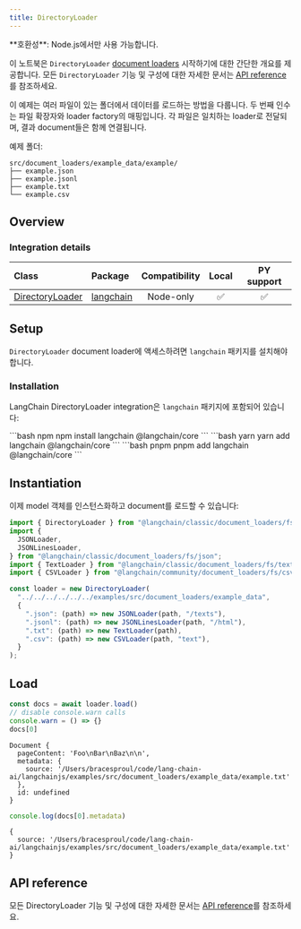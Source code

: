 ```yaml
---
title: DirectoryLoader
---
```



<Tip>
**호환성**: Node.js에서만 사용 가능합니다.
</Tip>

이 노트북은 `DirectoryLoader` [document loaders](/oss/integrations/document_loaders) 시작하기에 대한 간단한 개요를 제공합니다. 모든 `DirectoryLoader` 기능 및 구성에 대한 자세한 문서는 [API reference](https://api.js.langchain.com/classes/langchain.document_loaders_fs_directory.DirectoryLoader.html)를 참조하세요.

이 예제는 여러 파일이 있는 폴더에서 데이터를 로드하는 방법을 다룹니다. 두 번째 인수는 파일 확장자와 loader factory의 매핑입니다. 각 파일은 일치하는 loader로 전달되며, 결과 document들은 함께 연결됩니다.

예제 폴더:

```text
src/document_loaders/example_data/example/
├── example.json
├── example.jsonl
├── example.txt
└── example.csv
```

## Overview

### Integration details

| Class | Package | Compatibility | Local | PY support |
| :--- | :--- | :---: | :---: |  :---: |
| [DirectoryLoader](https://api.js.langchain.com/classes/langchain.document_loaders_fs_directory.DirectoryLoader.html) | [langchain](https://api.js.langchain.com/modules/langchain.document_loaders_fs_directory.html) | Node-only | ✅ | ✅ |

## Setup

`DirectoryLoader` document loader에 액세스하려면 `langchain` 패키지를 설치해야 합니다.

### Installation

LangChain DirectoryLoader integration은 `langchain` 패키지에 포함되어 있습니다:

<CodeGroup>
```bash npm
npm install langchain @langchain/core
```
```bash yarn
yarn add langchain @langchain/core
```
```bash pnpm
pnpm add langchain @langchain/core
```
</CodeGroup>

## Instantiation

이제 model 객체를 인스턴스화하고 document를 로드할 수 있습니다:

```typescript
import { DirectoryLoader } from "@langchain/classic/document_loaders/fs/directory";
import {
  JSONLoader,
  JSONLinesLoader,
} from "@langchain/classic/document_loaders/fs/json";
import { TextLoader } from "@langchain/classic/document_loaders/fs/text";
import { CSVLoader } from "@langchain/community/document_loaders/fs/csv";

const loader = new DirectoryLoader(
  "../../../../../../examples/src/document_loaders/example_data",
  {
    ".json": (path) => new JSONLoader(path, "/texts"),
    ".jsonl": (path) => new JSONLinesLoader(path, "/html"),
    ".txt": (path) => new TextLoader(path),
    ".csv": (path) => new CSVLoader(path, "text"),
  }
);
```

## Load

```typescript
const docs = await loader.load()
// disable console.warn calls
console.warn = () => {}
docs[0]
```

```output
Document {
  pageContent: 'Foo\nBar\nBaz\n\n',
  metadata: {
    source: '/Users/bracesproul/code/lang-chain-ai/langchainjs/examples/src/document_loaders/example_data/example.txt'
  },
  id: undefined
}
```

```typescript
console.log(docs[0].metadata)
```

```output
{
  source: '/Users/bracesproul/code/lang-chain-ai/langchainjs/examples/src/document_loaders/example_data/example.txt'
}
```

## API reference

모든 DirectoryLoader 기능 및 구성에 대한 자세한 문서는 [API reference](https://api.js.langchain.com/classes/langchain.document_loaders_fs_directory.DirectoryLoader.html)를 참조하세요.
